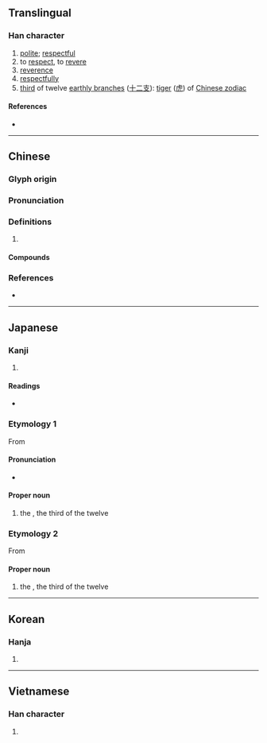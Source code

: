 {{character info/new}}
==Translingual==

===Han character===
{{Han char|rn=40|rad=宀|as=08|sn=11|four=30806|canj=JMLC|ids=⿱宀⿳一由八}}

# [[polite]]; [[respectful]]
# to [[respect]], to [[revere]]
# [[reverence]]
# [[respectfully]]
# [[third]] of twelve [[earthly branch]]es ([[十二支]]): [[tiger]] ([[虎]]) of [[W:Chinese zodiac|Chinese zodiac]]

====References====
* {{Han ref|kx=0288.050|dkj=07204|dj=0570.010|hdz=20936.160|uh=5BC5|ud=23493|bh=B147|bd=45383}}

----

==Chinese==
{{zh-forms}}

===Glyph origin===
{{Han etym}}

===Pronunciation===
{{zh-pron
|m=yín
|c=jan4
|mn=în
|mc=y
|oc=y
|cat=
}}

===Definitions===
{{zh-hanzi}}

# {{rfdef|zh}}

====Compounds====
{{zh-der|同寅|唐寅|寅吃卯糧|寅憂夕惕|寅支卯糧|寅時|寅月|寅清|寅畏|寅臺|寅誼|寅賓|建寅|陳寅恪}}

===References===
* {{thcwd|7161}}

----

==Japanese==

===Kanji===
{{ja-kanji|grade=|rs=宀08}}

# {{defn|lang=ja|sort=宀08}}

====Readings====
* {{ja-readings|goon=[[いん]] (in)|kanon=[[いん]] (in)|kun=[[とら]] (tora)}}

===Etymology 1===
{{ja-kanjitab|とら|yomi=k}}
{{wp|lang=ja}}
From {{m|ja|虎|tr=tora||[[tiger]]}}

====Pronunciation====
{{ja-pron|acc=0|y=k|とら}}
* {{hmp|lang=ja|虎|sort=とら}}

====Proper noun====
{{ja-pos|proper|とら}}

# the {{w|Tiger (zodiac)|Tiger}}, the third of the twelve {{w|Earthly Branches}}

===Etymology 2===
{{ja-kanjitab|いん|yomi=o}}
From {{der|ja|ltc|寅|tr=yin|sort=いん}}

====Proper noun====
{{ja-pos|proper|いん}}

# the {{w|Tiger (zodiac)|Tiger}}, the third of the twelve {{w|Earthly Branches}}

{{cln|ja|words with multiple readings}}
{{C|ja|Earthly Branches|sort=とら}}

----

==Korean==

===Hanja===
{{ko-hanja|hangeul=[[인]], [[이]]|rv=in, i|mr=in, i}}

# {{defn|lang=ko|sort=宀08}}

----

==Vietnamese==

===Han character===
{{vi-hantu|dần|rs=宀03}}

# {{defn|lang=vi|sort=宀03}}